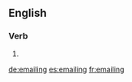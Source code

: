 ==English==

===Verb===
{{head|en|present participle}}

# {{present participle of|email|lang=en|nocat=1}}

[[de:emailing]]
[[es:emailing]]
[[fr:emailing]]